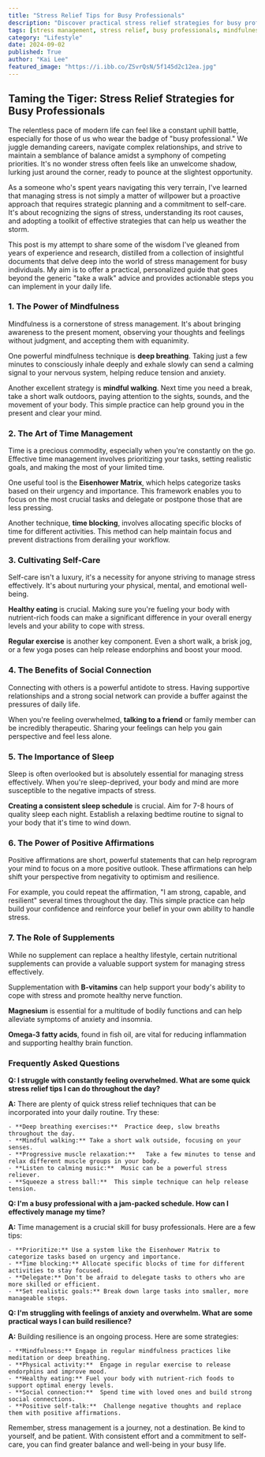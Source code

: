 ```yaml
---
title: "Stress Relief Tips for Busy Professionals"
description: "Discover practical stress relief strategies for busy professionals, including mindfulness techniques, time management tips, self-care practices, and the importance of social connection and sleep. Learn how to manage stress and build resilience in your daily life."
tags: [stress management, stress relief, busy professionals, mindfulness, time management, self-care, mental health, well-being, anxiety, resilience]
category: "Lifestyle"
date: 2024-09-02
published: True
author: "Kai Lee"
featured_image: "https://i.ibb.co/ZSvrQsN/5f145d2c12ea.jpg"
---
```


##  Taming the Tiger: Stress Relief Strategies for Busy Professionals

The relentless pace of modern life can feel like a constant uphill battle, especially for those of us who wear the badge of "busy professional."  We juggle demanding careers, navigate complex relationships, and strive to maintain a semblance of balance amidst a symphony of competing priorities. It's no wonder stress often feels like an unwelcome shadow, lurking just around the corner, ready to pounce at the slightest opportunity.  

As a someone who's spent years navigating this very terrain, I've learned that managing stress is not simply a matter of willpower but a proactive approach that requires strategic planning and a commitment to self-care.  It's about recognizing the signs of stress, understanding its root causes, and adopting a toolkit of effective strategies that can help us weather the storm. 

This post is my attempt to share some of the wisdom I've gleaned from years of experience and research, distilled from a collection of insightful documents that delve deep into the world of stress management for busy individuals. My aim is to offer a practical, personalized guide that goes beyond the generic "take a walk" advice and provides actionable steps you can implement in your daily life.

### 1.  The Power of Mindfulness

Mindfulness is a cornerstone of stress management.  It's about bringing awareness to the present moment, observing your thoughts and feelings without judgment, and accepting them with equanimity.   

One powerful mindfulness technique is **deep breathing**.  Taking just a few minutes to consciously inhale deeply and exhale slowly can send a calming signal to your nervous system, helping reduce tension and anxiety.  

Another excellent strategy is **mindful walking**.   Next time you need a break, take a short walk outdoors, paying attention to the sights, sounds, and the movement of your body.  This simple practice can help ground you in the present and clear your mind.

### 2.  The Art of  Time Management

Time is a precious commodity, especially when you're constantly on the go.  Effective time management involves prioritizing your tasks, setting realistic goals, and making the most of your limited time.

One useful tool is the **Eisenhower Matrix**, which helps categorize tasks based on their urgency and importance. This framework enables you to focus on the most crucial tasks and delegate or postpone those that are less pressing.

Another technique, **time blocking**, involves allocating specific blocks of time for different activities. This method can help maintain focus and prevent distractions from derailing your workflow.  

### 3.  Cultivating Self-Care

Self-care isn't a luxury, it's a necessity for anyone striving to manage stress effectively. It's about nurturing your physical, mental, and emotional well-being.

**Healthy eating** is crucial.  Making sure you're fueling your body with nutrient-rich foods can make a significant difference in your overall energy levels and your ability to cope with stress. 

**Regular exercise** is another key component.  Even a short walk, a brisk jog, or a few yoga poses can help release endorphins and boost your mood. 

### 4.  The Benefits of Social Connection

Connecting with others is a powerful antidote to stress.  Having supportive relationships and a strong social network can provide a buffer against the pressures of daily life. 

When you're feeling overwhelmed, **talking to a friend** or family member can be incredibly therapeutic.  Sharing your feelings can help you gain perspective and feel less alone.

### 5.  The Importance of Sleep

Sleep is often overlooked but is absolutely essential for managing stress effectively.  When you're sleep-deprived, your body and mind are more susceptible to the negative impacts of stress. 

**Creating a consistent sleep schedule** is crucial. Aim for 7-8 hours of quality sleep each night.   Establish a relaxing bedtime routine to signal to your body that it's time to wind down.

### 6.  The Power of Positive Affirmations

Positive affirmations are short, powerful statements that can help reprogram your mind to focus on a more positive outlook.  These affirmations can help shift your perspective from negativity to optimism and resilience.

For example, you could repeat the affirmation, "I am strong, capable, and resilient"  several times throughout the day.   This simple practice can help build your confidence and reinforce your belief in your own ability to handle stress.

### 7.  The Role of Supplements

While no supplement can replace a healthy lifestyle, certain nutritional supplements can provide a valuable support system for managing stress effectively. 

Supplementation with **B-vitamins** can help support your body's ability to cope with stress and promote healthy nerve function. 

**Magnesium** is essential for a multitude of bodily functions and can help alleviate symptoms of anxiety and insomnia.

**Omega-3 fatty acids**, found in fish oil, are vital for reducing inflammation and supporting healthy brain function.

### Frequently Asked Questions

**Q: I struggle with constantly feeling overwhelmed.  What are some quick stress relief tips I can do throughout the day?**

**A:** There are plenty of quick stress relief techniques that can be incorporated into your daily routine.  Try these:

    - **Deep breathing exercises:**  Practice deep, slow breaths throughout the day.
    - **Mindful walking:** Take a short walk outside, focusing on your senses. 
    - **Progressive muscle relaxation:**   Take a few minutes to tense and relax different muscle groups in your body. 
    - **Listen to calming music:**  Music can be a powerful stress reliever.
    - **Squeeze a stress ball:**  This simple technique can help release tension.

**Q:  I'm a busy professional with a jam-packed schedule.  How can I effectively manage my time?**

**A:**  Time management is a crucial skill for busy professionals.  Here are a few tips:

    - **Prioritize:** Use a system like the Eisenhower Matrix to categorize tasks based on urgency and importance.
    - **Time blocking:** Allocate specific blocks of time for different activities to stay focused.
    - **Delegate:** Don't be afraid to delegate tasks to others who are more skilled or efficient. 
    - **Set realistic goals:** Break down large tasks into smaller, more manageable steps.

**Q:  I'm struggling with feelings of anxiety and overwhelm. What are some practical ways I can build resilience?**

**A:** Building resilience is an ongoing process. Here are some strategies:

    - **Mindfulness:** Engage in regular mindfulness practices like meditation or deep breathing.
    - **Physical activity:**  Engage in regular exercise to release endorphins and improve mood.
    - **Healthy eating:** Fuel your body with nutrient-rich foods to support optimal energy levels.
    - **Social connection:**  Spend time with loved ones and build strong social connections.
    - **Positive self-talk:**  Challenge negative thoughts and replace them with positive affirmations.

Remember, stress management is a journey, not a destination. Be kind to yourself, and be patient.  With consistent effort and a commitment to self-care, you can find greater balance and well-being in your busy life.  